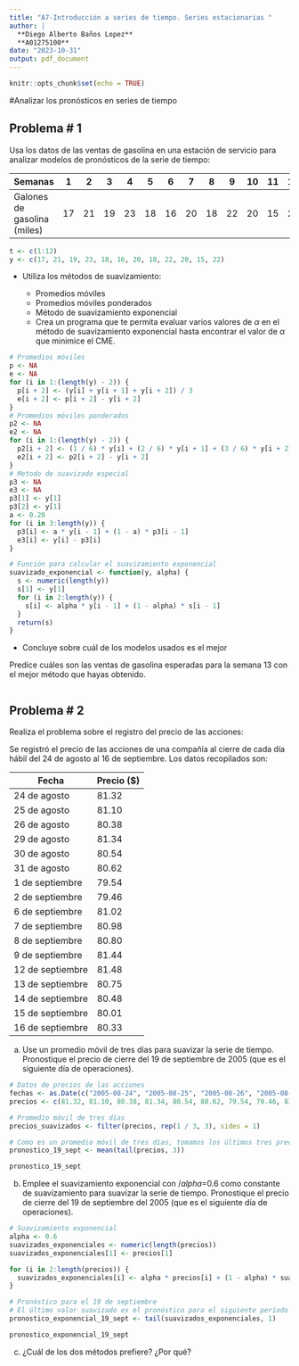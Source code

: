 ```yaml
---
title: "A7-Introducción a series de tiempo. Series estacionarias "
author: |
  **Diego Alberto Baños Lopez**  
  **A01275100**
date: "2023-10-31"
output: pdf_document
---
```


```r
knitr::opts_chunk$set(echo = TRUE)
```

#Analizar los pronósticos en series de tiempo

## Problema # 1

Usa los datos de las ventas de gasolina en una estación de servicio para analizar modelos de pronósticos de la serie de tiempo:

| Semanas                     	| 1  	| 2  	| 3  	| 4  	| 5  	| 6  	| 7  	| 8  	| 9  	| 10 	| 11 	| 12 	|
|-----------------------------	|----	|----	|----	|----	|----	|----	|----	|----	|----	|----	|----	|----	|
| Galones de gasolina (miles) 	| 17 	| 21 	| 19 	| 23 	| 18 	| 16 	| 20 	| 18 	| 22 	| 20 	| 15 	| 22 	|

```r
t <- c(1:12)
y <- c(17, 21, 19, 23, 18, 16, 20, 18, 22, 20, 15, 22)
```

* Utiliza los métodos de suavizamiento:

    * Promedios móviles
    * Promedios móviles ponderados
    * Método de suavizamiento exponencial
    * Crea un programa que te permita evaluar varios valores de $\alpha$ en el método de suavizamiento exponencial hasta encontrar el valor de $\alpha$ que minimice el CME.

```r
# Promedios móviles
p <- NA
e <- NA
for (i in 1:(length(y) - 2)) {
  p[i + 2] <- (y[i] + y[i + 1] + y[i + 2]) / 3
  e[i + 2] <- p[i + 2] - y[i + 2]
}
# Promedios móviles ponderados
p2 <- NA
e2 <- NA
for (i in 1:(length(y) - 2)) {
  p2[i + 2] <- (1 / 6) * y[i] + (2 / 6) * y[i + 1] + (3 / 6) * y[i + 2]
  e2[i + 2] <- p2[i + 2] - y[i + 2]
}
# Metodo de suavizado especial
p3 <- NA
e3 <- NA
p3[1] <- y[1]
p3[2] <- y[1]
a <- 0.20
for (i in 3:length(y)) {
  p3[i] <- a * y[i - 1] + (1 - a) * p3[i - 1]
  e3[i] <- y[i] - p3[i]
}

# Función para calcular el suavizamiento exponencial
suavizado_exponencial <- function(y, alpha) {
  s <- numeric(length(y))
  s[1] <- y[1]
  for (i in 2:length(y)) {
    s[i] <- alpha * y[i - 1] + (1 - alpha) * s[i - 1]
  }
  return(s)
}


```


* Concluye sobre cuál de los modelos usados es el mejor

Predice cuáles son las ventas de gasolina esperadas para la semana 13 con el mejor método que hayas obtenido. 

```r
```

## Problema # 2

Realiza el problema sobre el registro del precio de las acciones:

Se registró el precio de las acciones de una compañía al cierre de cada día hábil del 24 de agosto al 16 de septiembre. Los datos recopilados son:

| Fecha        | Precio ($) |
|--------------|------------|
| 24 de agosto | 81.32      |
| 25 de agosto | 81.10      |
| 26 de agosto | 80.38      |
| 29 de agosto | 81.34      |
| 30 de agosto | 80.54      |
| 31 de agosto | 80.62      |
| 1 de septiembre | 79.54 |
| 2 de septiembre | 79.46 |
| 6 de septiembre | 81.02 |
| 7 de septiembre | 80.98 |
| 8 de septiembre | 80.80 |
| 9 de septiembre | 81.44 |
| 12 de septiembre | 81.48 |
| 13 de septiembre | 80.75 |
| 14 de septiembre | 80.48 |
| 15 de septiembre | 80.01 |
| 16 de septiembre | 80.33 |

a. Use un promedio móvil de tres días para suavizar la serie de tiempo. Pronostique el precio de cierre del 19 de septiembre de 2005 (que es el siguiente día de operaciones).
```r
# Datos de precios de las acciones
fechas <- as.Date(c("2005-08-24", "2005-08-25", "2005-08-26", "2005-08-29", "2005-08-30", "2005-08-31", "2005-09-01", "2005-09-02", "2005-09-06", "2005-09-07", "2005-09-08", "2005-09-09", "2005-09-12", "2005-09-13", "2005-09-14", "2005-09-15", "2005-09-16"))
precios <- c(81.32, 81.10, 80.38, 81.34, 80.54, 80.62, 79.54, 79.46, 81.02, 80.98, 80.80, 81.44, 81.48, 80.75, 80.48, 80.01, 80.33)

# Promedio móvil de tres días
precios_suavizados <- filter(precios, rep(1 / 3, 3), sides = 1)

# Como es un promedio móvil de tres días, tomamos los últimos tres precios disponibles y calculamos su promedio
pronostico_19_sept <- mean(tail(precios, 3))

pronostico_19_sept
```
b. Emplee el suavizamiento exponencial con $/alpha$=0.6 como constante de suavizamiento para suavizar la serie de tiempo. Pronostique el precio de cierre del 19 de septiembre del 2005 (que es el siguiente día de operaciones).
```r
# Suavizamiento exponencial
alpha <- 0.6
suavizados_exponenciales <- numeric(length(precios))
suavizados_exponenciales[1] <- precios[1]

for (i in 2:length(precios)) {
  suavizados_exponenciales[i] <- alpha * precios[i] + (1 - alpha) * suavizados_exponenciales[i - 1]
}

# Pronóstico para el 19 de septiembre
# El último valor suavizado es el pronóstico para el siguiente período
pronostico_exponencial_19_sept <- tail(suavizados_exponenciales, 1)

pronostico_exponencial_19_sept
```
c. ¿Cuál de los dos métodos prefiere? ¿Por qué?
